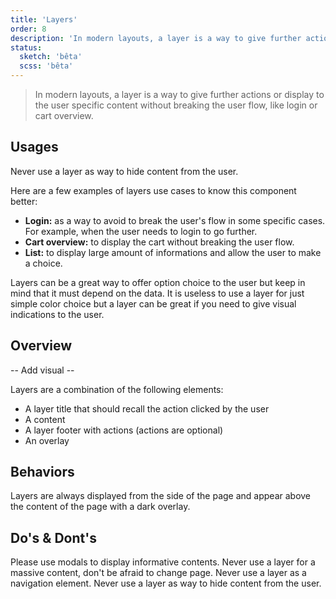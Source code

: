 ```yaml
---
title: 'Layers'
order: 8
description: 'In modern layouts, a layer is a way to give further actions or display to the user specific content without breaking the user flow, like login or cart overview.'
status:
  sketch: 'bêta'
  scss: 'bêta'
---
```


> In modern layouts, a layer is a way to give further actions or display to the user specific content without breaking the user flow, like login or cart overview.

## Usages

<Highlight theme="warning" title="Be aware">
  Never use a layer as way to hide content from the user.
</Highlight>

Here are a few examples of layers use cases to know this component better:

- **Login:** as a way to avoid to break the user's flow in some specific cases. For example, when the user needs to login to go further.
- **Cart overview:** to display the cart without breaking the user flow.
- **List:** to display large amount of informations and allow the user to make a choice.

<Highlight theme="tips" title="Keep data in mind">
  Layers can be a great way to offer option choice to the user but keep in mind that it must depend on the data. It is useless to use a layer for just simple color choice but a layer can be great if you need to give visual indications to the user.
</Highlight>

## Overview

-- Add visual --

Layers are a combination of the following elements:

- A layer title that should recall the action clicked by the user
- A content
- A layer footer with actions (actions are optional)
- An overlay

## Behaviors

Layers are always displayed from the side of the page and appear above the content of the page with a dark overlay.

## Do's & Dont's

<HintItem>Please use modals to display informative contents.</HintItem>
<HintItem dont>
  Never use a layer for a massive content, don't be afraid to change page.
</HintItem>
<HintItem dont>Never use a layer as a navigation element.</HintItem>
<HintItem dont>
  Never use a layer as way to hide content from the user.
</HintItem>
